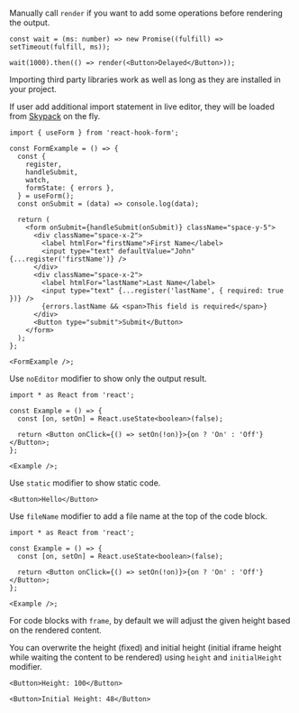 Manually call `render` if you want to add some operations before rendering the output.

```tsx
const wait = (ms: number) => new Promise((fulfill) => setTimeout(fulfill, ms));

wait(1000).then(() => render(<Button>Delayed</Button>));
```

Importing third party libraries work as well as long as they are installed in your project.

If user add additional import statement in live editor, they will be loaded from [Skypack](https://www.skypack.dev/) on the fly.

```tsx
import { useForm } from 'react-hook-form';

const FormExample = () => {
  const {
    register,
    handleSubmit,
    watch,
    formState: { errors },
  } = useForm();
  const onSubmit = (data) => console.log(data);

  return (
    <form onSubmit={handleSubmit(onSubmit)} className="space-y-5">
      <div className="space-x-2">
        <label htmlFor="firstName">First Name</label>
        <input type="text" defaultValue="John" {...register('firstName')} />
      </div>
      <div className="space-x-2">
        <label htmlFor="lastName">Last Name</label>
        <input type="text" {...register('lastName', { required: true })} />
        {errors.lastName && <span>This field is required</span>}
      </div>
      <Button type="submit">Submit</Button>
    </form>
  );
};

<FormExample />;
```

Use `noEditor` modifier to show only the output result.

```tsx noEditor
import * as React from 'react';

const Example = () => {
  const [on, setOn] = React.useState<boolean>(false);

  return <Button onClick={() => setOn(!on)}>{on ? 'On' : 'Off'}</Button>;
};

<Example />;
```

Use `static` modifier to show static code.

```tsx static
<Button>Hello</Button>
```

Use `fileName` modifier to add a file name at the top of the code block.

```tsx fileName="code.tsx"
import * as React from 'react';

const Example = () => {
  const [on, setOn] = React.useState<boolean>(false);

  return <Button onClick={() => setOn(!on)}>{on ? 'On' : 'Off'}</Button>;
};

<Example />;
```

For code blocks with `frame`, by default we will adjust the given height based on the rendered content.

You can overwrite the height (fixed) and initial height (initial iframe height while waiting the content to be rendered) using `height` and `initialHeight` modifier.

```tsx frame height=100
<Button>Height: 100</Button>
```

```tsx frame initialHeight=48
<Button>Initial Height: 48</Button>
```
